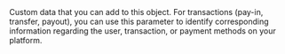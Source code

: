   

  
<ResponseField name="Tag" type="string" >  
<MaxLength255Characters />    
Custom data that you can add to this object.  
For transactions (pay-in, transfer, payout), you can use this parameter to identify corresponding information regarding the user, transaction, or payment methods on your platform.  
</ResponseField>